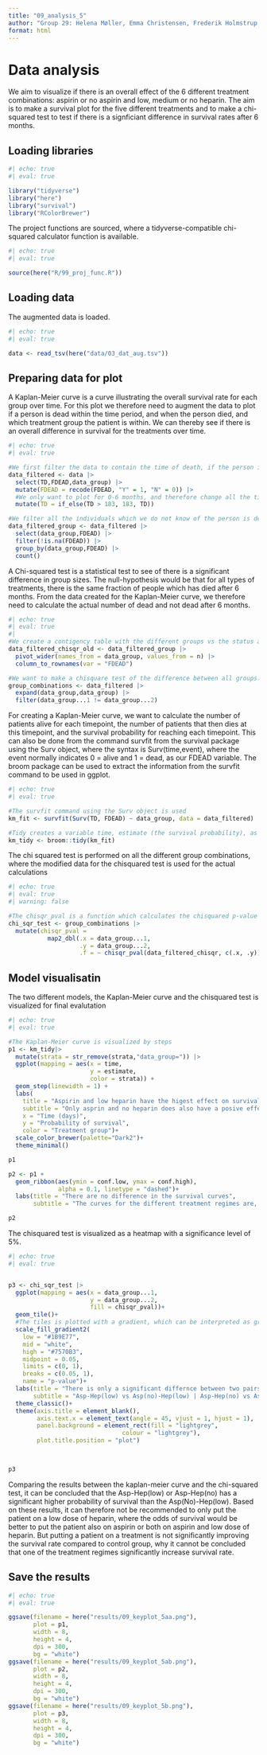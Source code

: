 ```yaml
---
title: "09_analysis_5"
author: "Group 29: Helena Møller, Emma Christensen, Frederik Holmstrup, Casper Harreby & Laura Christiansen"
format: html
---
```


# Data analysis

We aim to visualize if there is an overall effect of the 6 different treatment combinations: aspirin or no aspirin and low, medium or no heparin. The aim is to make a survival plot for the five different treatments and to make a chi-squared test to test if there is a signficiant difference in survival rates after 6 months.

## Loading libraries

```r
#| echo: true
#| eval: true

library("tidyverse")
library("here")
library("survival")
library("RColorBrewer")
```

The project functions are sourced, where a tidyverse-compatible chi-squared calculator function is available.

```r
#| echo: true
#| eval: true

source(here("R/99_proj_func.R"))
```

## Loading data

The augmented data is loaded.

```r
#| echo: true
#| eval: true

data <- read_tsv(here("data/03_dat_aug.tsv"))
```

## Preparing data for plot

A Kaplan-Meier curve is a curve illustrating the overall survival rate for each group over time. For this plot we therefore need to augment the data to plot if a person is dead within the time period, and when the person died, and which treatment group the patient is within. We can thereby see if there is an overall difference in survival for the treatments over time.

```r
#| echo: true
#| eval: true

#We first filter the data to contain the time of death, if the person is actually dead and the treatment groups of the subject
data_filtered <- data |> 
  select(TD,FDEAD,data_group) |> 
  mutate(FDEAD = recode(FDEAD, "Y" = 1, "N" = 0)) |> 
  #We only want to plot for 0-6 months, and therefore change all the time-of-deaths after 6 months to be censored at 6 months instead
  mutate(TD = if_else(TD > 183, 183, TD))

#We filter all the individuals which we do not know of the person is dead or not, and count the amount of dead or not after 6 months
data_filtered_group <- data_filtered |> 
  select(data_group,FDEAD) |> 
  filter(!is.na(FDEAD)) |> 
  group_by(data_group,FDEAD) |> 
  count()
```

A Chi-squared test is a statistical test to see of there is a significant difference in group sizes. The null-hypothesis would be that for all types of treatments, there is the same fraction of people which has died after 6 months. From the data created for the Kaplan-Meier curve, we therefore need to calculate the actual number of dead and not dead after 6 months.

```r
#| echo: true
#| eval: true
#| 
#We create a contigency table with the different groups vs the status after 6 months
data_filtered_chisqr_old <- data_filtered_group |> 
  pivot_wider(names_from = data_group, values_from = n) |> 
  column_to_rownames(var = "FDEAD")

#We want to make a chisquare test of the difference between all groups. We therefore create a dataframe with two columns creating all different group combinations
group_combinations <- data_filtered |> 
  expand(data_group,data_group) |> 
  filter(data_group...1 != data_group...2)
```

For creating a Kaplan-Meier curve, we want to calculate the number of patients alive for each timepoint, the number of patients that then dies at this timepoint, and the survival probability for reaching each timepoint. This can also be done from the command survfit from the survival package using the Surv object, where the syntax is Surv(time,event), where the event normally indicates 0 = alive and 1 = dead, as our FDEAD variable. The broom package can be used to extract the information from the survfit command to be used in ggplot.

```r
#| echo: true
#| eval: true

#The survfit command using the Surv object is used
km_fit <- survfit(Surv(TD, FDEAD) ~ data_group, data = data_filtered)

#Tidy creates a variable time, estimate (the survival probability), as well as a confidence interval for the estimate. It also creates a variable called 'strata' indicating the data groups defined
km_tidy <- broom::tidy(km_fit)
```

The chi squared test is performed on all the different group combinations, where the modified data for the chisquared test is used for the actual calculations

```r
#| echo: true
#| eval: true
#| warning: false

#The chisqr_pval is a function which calculates the chisquared p-value testing the null hypothesis that these two groups are not independent
chi_sqr_test <- group_combinations |> 
  mutate(chisqr_pval = 
           map2_dbl(.x = data_group...1,
                    .y = data_group...2,
                    .f = ~ chisqr_pval(data_filtered_chisqr, c(.x, .y))))
```

## Model visualisatin

The two different models, the Kaplan-Meier curve and the chisquared test is visualized for final evalutation

```r
#| echo: true
#| eval: true

#The Kaplan-Meier curve is visualized by steps
p1 <- km_tidy|> 
  mutate(strata = str_remove(strata,"data_group=")) |> 
  ggplot(mapping = aes(x = time, 
                       y = estimate, 
                       color = strata)) +
  geom_step(linewidth = 1) + 
  labs(
    title = "Aspirin and low heparin have the higest effect on survival rate",
    subtitle = "Only asprin and no heparin does also have a posive effect on survival rate \n compared to control",
    x = "Time (days)",
    y = "Probability of survival",
    color = "Treatment group")+
  scale_color_brewer(palette="Dark2")+
  theme_minimal()

p1

p2 <- p1 +
  geom_ribbon(aes(ymin = conf.low, ymax = conf.high), 
              alpha = 0.1, linetype = "dashed")+
  labs(title = "There are no difference in the survival curves",
       subtitle = "The curves for the different treatment regimes are, including the 95% confidence \n intervals, very similar")

p2
```

The chisquared test is visualized as a heatmap with a significance level of 5%.

```r
#| echo: true
#| eval: true


p3 <- chi_sqr_test |> 
  ggplot(mapping = aes(x = data_group...1,
                       y = data_group...2,
                       fill = chisqr_pval))+
  geom_tile()+
  #The tiles is plotted with a gradient, which can be interpreted as green colors are below the significance level, purple levels are above the significance level
  scale_fill_gradient2(
    low = "#1B9E77",
    mid = "white",
    high = "#7570B3",
    midpoint = 0.05,
    limits = c(0, 1),
    breaks = c(0.05, 1),
    name = "p-value")+
  labs(title = "There is only a significant differnce between two pairs of groups",
       subtitle = "Asp-Hep(low) vs Asp(no)-Hep(low) | Asp-Hep(no) vs Asp(no)-Hep(low)")+
  theme_classic()+
  theme(axis.title = element_blank(),
        axis.text.x = element_text(angle = 45, vjust = 1, hjust = 1),
        panel.background = element_rect(fill = "lightgrey",
                                colour = "lightgrey"),
        plot.title.position = "plot")
  


p3
```

Comparing the results between the kaplan-meier curve and the chi-squared test, it can be concluded that the Asp-Hep(low) or Asp-Hep(no) has a significant higher probability of survival than the Asp(No)-Hep(low). Based on these results, it can therefore not be recommended to only put the patient on a low dose of heparin, where the odds of survival would be better to put the patient also on aspirin or both on aspirin and low dose of heparin. But putting a patient on a treatment is not significantly improving the survival rate compared to control group, why it cannot be concluded that one of the treatment regimes significantly increase survival rate.

## Save the results

```r
#| echo: true
#| eval: true

ggsave(filename = here("results/09_keyplot_5aa.png"), 
       plot = p1, 
       width = 8, 
       height = 4, 
       dpi = 300, 
       bg = "white")  
ggsave(filename = here("results/09_keyplot_5ab.png"), 
       plot = p2, 
       width = 8, 
       height = 4, 
       dpi = 300, 
       bg = "white")  
ggsave(filename = here("results/09_keyplot_5b.png"), 
       plot = p3, 
       width = 8, 
       height = 4,
       dpi = 300, 
       bg = "white")  
```
